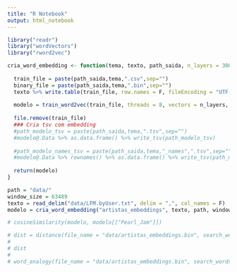 ```yaml
---
title: "R Notebook"
output: html_notebook
---
```


```r
library("readr")
library("wordVectors")
library("rword2vec")

```

```r
cria_word_embedding <- function(tema, texto, path_saida, n_layers = 300, window_size){
  
  train_file = paste(path_saida,tema,".csv",sep="")
  binary_file = paste(path_saida,tema,".bin",sep="")
  texto %>% write.table(train_file, row.names = F, fileEncoding = "UTF-8", quote = F, col.names = F, sep = " ")
  
  modelo = train_word2vec(train_file, threads = 8, vectors = n_layers, window = window_size) # Maximal 63489
  
  file.remove(train_file)
  ### Cria tsv com embedding
  #path_modelo_tsv = paste(path_saida,tema,".tsv",sep="")
  #modelo@.Data %>% as.data.frame() %>% write_tsv(path_modelo_tsv)
  
  #path_modelo_names_tsv = paste(path_saida,tema,"_names",".tsv",sep="")
  #modelo@.Data %>% rownames() %>% as.data.frame() %>% write_tsv(path_modelo_names_tsv)
  
  return(modelo)
}
```

```r
path = "data/"
window_size = 63489
texto = read_delim("data/LFM.byUser.txt", delim = ",", col_names = F)
modelo = cria_word_embedding("artistas_embeddings", texto, path, window_size)
```
```r
# cosineSimilarity(modelo, modelo[["Pearl_Jam"]])

# dist = distance(file_name = "data/artistas_embeddings.bin", search_word = "Zeca_Pagodinho",num = 20)
# 
# dist
# 
# word_analogy(file_name = "data/artistas_embeddings.bin", search_words = "Pink_Floyd The_Beatles Mercedes_Sosa", num = 20)

```

